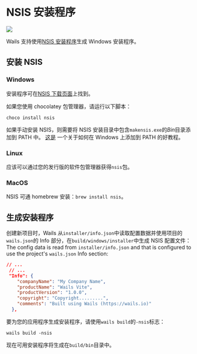 # NSIS 安装程序

<p style={{"text-align": "center"}}>
   <img src="/img/nsis.png" style={{"max-width":"50%"}}></img><br/>
</p>

Wails 支持使用[NSIS 安装程序](https://nsis.sourceforge.io/)生成 Windows 安装程序。

## 安装 NSIS

### Windows

安装程序可在[NSIS 下载页面](https://nsis.sourceforge.io/Download)上找到。

如果您使用 chocolatey 包管理器，请运行以下脚本：
```
choco install nsis
```
如果手动安装 NSIS，则需要将 NSIS 安装目录中包含`makensis.exe`的*Bin*目录添加到 PATH 中。 [这是](https://www.architectryan.com/2018/03/17/add-to-the-path-on-windows-10/) 一个关于如何在 Windows 上添加到 PATH 的好教程。

### Linux

应该可以通过您的发行版的软件包管理器获得`nsis`包。

### MacOS

NSIS 可通 homebrew 安装：`brew install nsis`。

## 生成安装程序

创建新项目时，Wails 从`installer/info.json`中读取配置数据并使用项目的`wails.json`的 Info 部分，在`build/windows/installer`中生成 NSIS 配置文件： The config data is read from `installer/info.json` and that is configured to use the project's `wails.json` Info section:

```json
// ...
 // ...
 "Info": {
    "companyName": "My Company Name",
    "productName": "Wails Vite",
    "productVersion": "1.0.0",
    "copyright": "Copyright.........",
    "comments": "Built using Wails (https://wails.io)"
  },
```

要为您的应用程序生成安装程序，请使用`wails build`的`-nsis`标志：
```
wails build -nsis
```

现在可用安装程序将生成在`build/bin`目录中。
